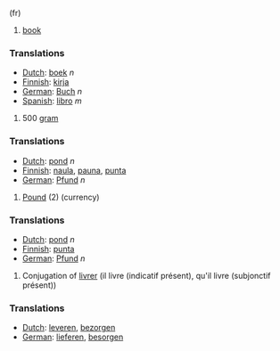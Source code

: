 (fr) 
#[[book]]

===Translations===
*[[Dutch]]: [[boek]] ''n''
*[[Finnish]]: [[kirja]]
*[[German]]: [[Buch]] ''n''
*[[Spanish]]: [[libro]] ''m''

#500 [[gram]]

===Translations===
*[[Dutch]]: [[pond]] ''n''
*[[Finnish]]: [[naula]], [[pauna]], [[punta]]
*[[German]]: [[Pfund]] ''n''

#[[Pound]] (2) (currency)

===Translations===
*[[Dutch]]: [[pond]] ''n''
*[[Finnish]]: [[punta]]
*[[German]]: [[Pfund]] ''n''

# Conjugation of [[livrer]] (il livre (indicatif présent), qu'il livre (subjonctif présent))

===Translations===
*[[Dutch]]: [[leveren]], [[bezorgen]]
*[[German]]: [[lieferen]], [[besorgen]]